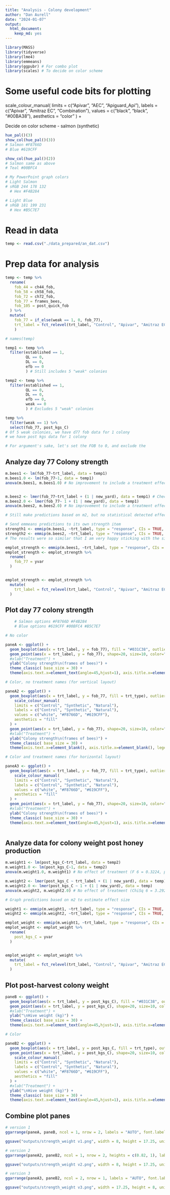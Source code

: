```yaml
---
title: "Analysis - Colony development"
author: "Dan Aurell"
date: "2024-01-07"
output:   
  html_document: 
    keep_md: yes
---
```


```r
library(MASS)
library(tidyverse)
library(lme4)
library(emmeans)
library(ggpubr) # For combo plot
library(scales) # To decide on color scheme
```

# Some useful code bits for plotting

  scale_colour_manual(
    limits = c("Apivar", "AEC", "Apiguard_Api"),
    labels = c("Apivar", "Amitraz EC", "Combination"),
    values = c("black", "black", "#00BA38"), 
    aesthetics = "color"
  ) +


Decide on color scheme
- salmon (synthetic)

```r
hue_pal()(3)
show_col(hue_pal()(3))
# Salmon #F8766D
# Blue #619CFF

show_col(hue_pal()(2))
# Salmon same as above
# Teal #00BFC4

# My PowerPoint graph colors
# Light Salmon
# sRGB 244 178 132
  # Hex #F4B284

# Light Blue
# sRGB 181 199 231
  # Hex #B5C7E7
```


# Read in data

```r
temp <- read.csv("./data_prepared/an_dat.csv")
```

# Prep data for analysis

```r
temp <- temp %>% 
  rename(
    fob_44 = ch44_fob,
    fob_58 = ch58_fob,
    fob_72 = ch72_fob,
    fob_77 = frames_bees,
    fob_105 = post_quick_fob
  ) %>% 
  mutate(
    fob_77 = if_else(weak == 1, 0, fob_77),
    trt_label = fct_relevel(trt_label, "Control", "Apivar", "Amitraz EC", "OA Dribble", "5x OA Dribble", "OA Vapor", "HopGuard")
    )

# names(temp)

temp1 <- temp %>% 
  filter(established == 1,
         QL == 0,
         DL == 0, 
         efb == 0
         ) # Still includes 5 "weak" colonies

temp2 <- temp %>% 
  filter(established == 1,
         QL == 0,
         DL == 0, 
         efb == 0,
         weak == 0
         ) # Excludes 5 "weak" colonies

temp %>% 
  filter(weak == 1) %>% 
  select(fob_77, post_kgs_C)
# Of 5 weak colonies, we have d77 fob data for 1 colony
# we have post kgs data for 1 colony

# For argument's sake, let's set the FOB to 0, and exclude the 

```



## Analyze day 77 Colony strength

```r
m.bees1 <- lm(fob_77~trt_label, data = temp1) 
m.bees1.0 <- lm(fob_77~1, data = temp1) 
anova(m.bees1, m.bees1.0) # No improvement to include a treatment effect (ChiSq 6 = 0.0297, p=0.999)


m.bees2 <- lmer(fob_77~trt_label + (1 | new_yard), data = temp1) # Check whether yard level random effect changes results
m.bees2.0 <- lmer(fob_77~ 1 + (1 | new_yard), data = temp1)
anova(m.bees2, m.bees2.0) # No improvement to include a treatment effect (ChiSq 6 = 0.18, p=0.999)

# Still make predictions based on m2, but no statistical detected effect of treatment

# Send emmeans predictions to its own strength item
strength1 <- emmip(m.bees1, ~trt_label, type = "response", CIs = TRUE, plotit = FALSE)
strength2 <- emmip(m.bees2, ~trt_label, type = "response", CIs = TRUE, plotit = FALSE)
# The results were so similar that I am very happy sticking with the simpler model (no random effect)

emplot_strength <- emmip(m.bees1, ~trt_label, type = "response", CIs = TRUE, plotit = FALSE)
emplot_strength <- emplot_strength %>% 
  rename(
    fob_77 = yvar
  )


emplot_strength <- emplot_strength %>% 
  mutate(
    trt_label = fct_relevel(trt_label, "Control", "Apivar", "Amitraz EC", "OA Dribble", "5x OA Dribble", "OA Vapor", "HopGuard")
  )


```

## Plot day 77 colony strength

```r
    # Salmon options #F8766D #F4B284
    # Blue options #619CFF #00BFC4 #B5C7E7

# No color

paneA <- ggplot() +
  geom_boxplot(aes(x = trt_label, y = fob_77), fill = "#031C38", outlier.shape = NA, color = "black", data = temp1) +
  geom_point(aes(x = trt_label, y = fob_77), shape=20, size=10, color="black", fill="black", data = emplot_strength) +
  #xlab("Treatment") +
  ylab("Colony strength\n(frames of bees)") +
  theme_classic( base_size = 30) +
  theme(axis.text.x=element_text(angle=45,hjust=1), axis.title.x=element_blank())

# Color, no treatment names (for vertical layout)

paneA2 <- ggplot() +
  geom_boxplot(aes(x = trt_label, y = fob_77, fill = trt_type), outlier.shape = NA, color = "black", data = temp1) +
    scale_colour_manual(
    limits = c("Control", "Synthetic", "Natural"),
    labels = c("Control", "Synthetic", "Natural"),
    values = c("white", "#F8766D", "#619CFF"), 
    aesthetics = "fill"
  ) +  
  geom_point(aes(x = trt_label, y = fob_77), shape=20, size=10, color="black", fill="black", data = emplot_strength) +
  #xlab("Treatment") +
  ylab("Colony strength\n(frames of bees)") +
  theme_classic( base_size = 30) +
  theme(axis.text.x=element_blank(), axis.title.x=element_blank(), legend.position = "none")

# Color and treatment names (for horizontal layout)

paneA3 <- ggplot() +
  geom_boxplot(aes(x = trt_label, y = fob_77, fill = trt_type), outlier.shape = NA, color = "black", data = temp1) +
    scale_colour_manual(
    limits = c("Control", "Synthetic", "Natural"),
    labels = c("Control", "Synthetic", "Natural"),
    values = c("white", "#F8766D", "#619CFF"), 
    aesthetics = "fill"
  ) +  
  geom_point(aes(x = trt_label, y = fob_77), shape=20, size=10, color="black", fill="black", data = emplot_strength) +
  #xlab("Treatment") +
  ylab("Colony strength\n(frames of bees)") +
  theme_classic( base_size = 30) +
  theme(axis.text.x=element_text(angle=45,hjust=1), axis.title.x=element_blank(), legend.position = "none")



```




## Analyze data for colony weight post honey production

```r
m.weight1 <- lm(post_kgs_C~trt_label, data = temp2)
m.weight1.0 <- lm(post_kgs_C~1, data = temp2)
anova(m.weight1.0, m.weight1) # No effect of treatment (F 6 = 0.3224, p=0.9241)

m.weight2 <- lmer(post_kgs_C ~ trt_label + (1 | new_yard), data = temp)
m.weight2.0 <- lmer(post_kgs_C ~ 1 + (1 | new_yard), data = temp)
anova(m.weight2, m.weight2.0) # No effect of treatment (ChiSq 6 = 3.292, p=0.7714)

# Graph predictions based on m2 to estimate effect size

weight1 <- emmip(m.weight1, ~trt_label, type = "response", CIs = TRUE, plotit = FALSE)
weight2 <- emmip(m.weight2, ~trt_label, type = "response", CIs = TRUE, plotit = FALSE)

emplot_weight <- emmip(m.weight1, ~trt_label, type = "response", CIs = TRUE, plotit = FALSE)
emplot_weight <- emplot_weight %>% 
  rename(
    post_kgs_C = yvar
  )


emplot_weight <- emplot_weight %>% 
  mutate(
    trt_label = fct_relevel(trt_label, "Control", "Apivar", "Amitraz EC", "OA Dribble", "5x OA Dribble", "OA Vapor", "HopGuard")
  )


```


## Plot post-harvest colony weight 

```r
paneB <- ggplot() +
  geom_boxplot(aes(x = trt_label, y = post_kgs_C), fill = "#031C38", outlier.shape = NA, color = "black", data = temp2) +
  geom_point(aes(x = trt_label, y = post_kgs_C), shape=20, size=10, color="black", fill="black", data = emplot_weight) +
  #xlab("Treatment") +
  ylab("\nHive weight (kg)") +
  theme_classic( base_size = 30) +
  theme(axis.text.x=element_text(angle=45,hjust=1), axis.title.x=element_blank())

# Color

paneB2 <- ggplot() +
  geom_boxplot(aes(x = trt_label, y = post_kgs_C, fill = trt_type), outlier.shape = NA, color = "black", data = temp2) +
  geom_point(aes(x = trt_label, y = post_kgs_C), shape=20, size=10, color="black", fill="black", data = emplot_weight) +
    scale_colour_manual(
    limits = c("Control", "Synthetic", "Natural"),
    labels = c("Control", "Synthetic", "Natural"),
    values = c("white", "#F8766D", "#619CFF"), 
    aesthetics = "fill"
  ) +  
  #xlab("Treatment") +
  ylab("\nHive weight (kg)") +
  theme_classic( base_size = 30) +
  theme(axis.text.x=element_text(angle=45,hjust=1), axis.title.x=element_blank(), legend.position = "none")

```



## Combine plot panes

```r
# version 1
ggarrange(paneA, paneB, ncol = 1, nrow = 2, labels = "AUTO", font.label = list(size = 30))

ggsave("outputs/strength_weight v1.png", width = 8, height = 17.25, units = "in")

# version 2
ggarrange(paneA2, paneB2, ncol = 1, nrow = 2, heights = c(0.82, 1), labels = "AUTO", font.label = list(size = 30)) # common.legend = TRUE

ggsave("outputs/strength_weight v2.png", width = 8, height = 17.25, units = "in")

# version 3
ggarrange(paneA3, paneB2, ncol = 2, nrow = 1, labels = "AUTO", font.label = list(size = 30)) # common.legend = TRUE

ggsave("outputs/strength_weight v3.png", width = 17.25, height = 8, units = "in")
```


